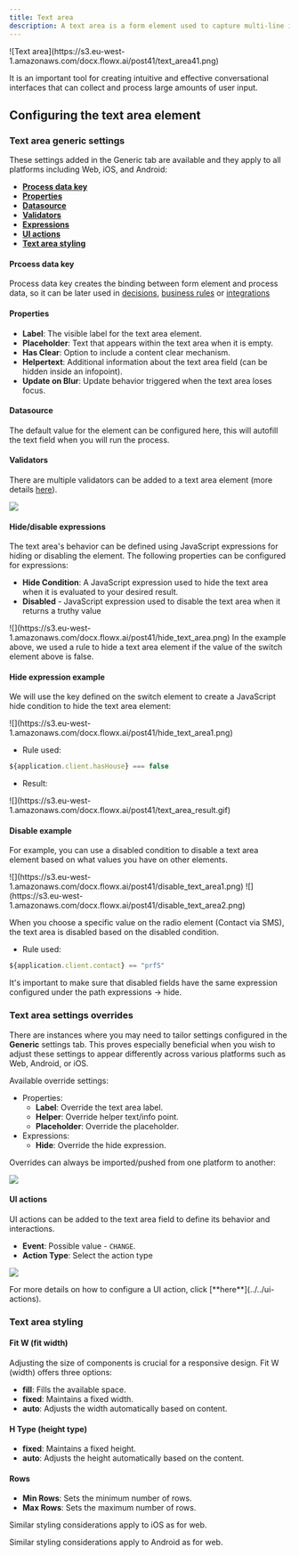 ```yaml
---
title: Text area
description: A text area is a form element used to capture multi-line input from users in a conversational interface. The text area component is typically used for longer inputs such as descriptions, comments, or feedback, providing users with more space to type their responses. 
---
```


<Frame>
![Text area](https://s3.eu-west-1.amazonaws.com/docx.flowx.ai/post41/text_area41.png)
</Frame>

It is an important tool for creating intuitive and effective conversational interfaces that can collect and process large amounts of user input.

## Configuring the text area element

### Text area generic settings

These settings added in the Generic tab are available and they apply to all platforms including Web, iOS, and Android:

- [**Process data key**](#prcoess-data-key)
- [**Properties**](#properties)
- [**Datasource**](#datasource)
- [**Validators**](#validators)
- [**Expressions**](#expressions)
- [**UI actions**](#ui-actions)
- [**Text area styling**](#text-area-styling)

#### Prcoess data key
   
Process data key creates the binding between form element and process data, so it can be later used in [decisions](../../../node/exclusive-gateway-node), [business rules](../../../actions/business-rule-action/business-rule-action) or [integrations](../../../node/message-send-received-task-node#from-integration)

#### Properties

* **Label**: The visible label for the text area element.
* **Placeholder**: Text that appears within the text area when it is empty.
* **Has Clear**: Option to include a content clear mechanism.
* **Helpertext**: Additional information about the text area field (can be hidden inside an infopoint).
* **Update on Blur**: Update behavior triggered when the text area loses focus.

#### Datasource

The default value for the element can be configured here, this will autofill the text field when you will run the process.

#### Validators

There are multiple validators can be added to a text area element (more details [here](../../validators)).

![](https://s3.eu-west-1.amazonaws.com/docx.flowx.ai/building-blocks/ui-designer/text_area_props.png)

#### Hide/disable expressions

The text area's behavior can be defined using JavaScript expressions for hiding or disabling the element. The following properties can be configured for expressions:
   
* **Hide Condition**: A JavaScript expression used to hide the text area when it is evaluated to your desired result. 
* **Disabled** - JavaScript expression used to disable the text area when it returns a truthy value

<Frame>
![](https://s3.eu-west-1.amazonaws.com/docx.flowx.ai/post41/hide_text_area.png)
</Frame>

<Info>
In the example above, we used a rule to hide a text area element if the value of the switch element above is false.
</Info>

#### Hide expression example

We will use the key defined on the switch element to create a JavaScript hide condition to hide the text area element:

<Frame>
![](https://s3.eu-west-1.amazonaws.com/docx.flowx.ai/post41/hide_text_area1.png)
</Frame>

* Rule used:

```javascript
${application.client.hasHouse} === false
```

* Result:

<Frame>
![](https://s3.eu-west-1.amazonaws.com/docx.flowx.ai/post41/text_area_result.gif)
</Frame>

#### Disable example

For example, you can use a disabled condition to disable a text area element based on what values you have on other elements.

<Frame>
![](https://s3.eu-west-1.amazonaws.com/docx.flowx.ai/post41/disable_text_area1.png)
![](https://s3.eu-west-1.amazonaws.com/docx.flowx.ai/post41/disable_text_area2.png)
</Frame>

When you choose a specific value on the radio element (Contact via SMS), the text area is disabled based on the disabled condition.

* Rule used:

```javascript
${application.client.contact} == "prfS"
```

<Info>
It's important to make sure that disabled fields have the same expression configured under the path expressions → hide.
</Info>

### Text area settings overrides

There are instances where you may need to tailor settings configured in the **Generic** settings tab. This proves especially beneficial when you wish to adjust these settings to appear differently across various platforms such as Web, Android, or iOS.

Available override settings:

* Properties:
    * **Label**: Override the text area label.
    * **Helper**: Override helper text/info point.
    * **Placeholder**: Override the placeholder.
* Expressions:
    * **Hide**: Override the hide expression.

<Tip>
Overrides can always be imported/pushed from one platform to another:

![](https://s3.eu-west-1.amazonaws.com/docx.flowx.ai/release40/importing_pushing_overrides.gif)

</Tip>


#### UI actions

UI actions can be added to the text area field to define its behavior and interactions.

* **Event**: Possible value - `CHANGE`.
* **Action Type**: Select the action type

![](https://s3.eu-west-1.amazonaws.com/docx.flowx.ai/building-blocks/ui-designer/text_area_props1.png)

<Tip>
For more details on how to configure a UI action, click [**here**](../../ui-actions).
</Tip>

### Text area styling

<Tabs>
<Tab title="Web">
<Tabs>
<Tab title="Sizing">

#### Fit W (fit width)

Adjusting the size of components is crucial for a responsive design. Fit W (width) offers three options:

* **fill**: Fills the available space.
* **fixed**: Maintains a fixed width.
* **auto**: Adjusts the width automatically based on content.

#### H Type (height type)

* **fixed**: Maintains a fixed height.
* **auto**: Adjusts the height automatically based on the content.

#### Rows 

* **Min Rows**: Sets the minimum number of rows.
* **Max Rows**: Sets the maximum number of rows.

</Tab>
</Tabs>
</Tab>
<Tab title ="iOS">

Similar styling considerations apply to iOS as for web.

</Tab>
<Tab title ="Android">

Similar styling considerations apply to Android as for web.


</Tab>
</Tabs>

